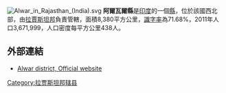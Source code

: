 [[Image:Alwar_in_Rajasthan_(India).svg|thumb]]
'''阿爾瓦爾縣'''是[[印度|印度]]的一個[[縣|縣]]，位於該國西北部，由[[拉賈斯坦邦|拉賈斯坦邦]]負責管轄，面積8,380平方公里，[[識字率|識字率]]為71.68%，2011年人口3,671,999，人口密度每平方公里438人。

==外部連結==
* [https://web.archive.org/web/20120803030422/http://alwar.nic.in/ Alwar district, Official website]

{{coord|27|34|12|N|76|36|00|E|source:kolossus-frwiki|display=title}}

{{Rajasthan}}
{{拉贾斯坦邦行政区划小作品}}
[[Category:拉贾斯坦邦辖县|Category:拉贾斯坦邦辖县]]